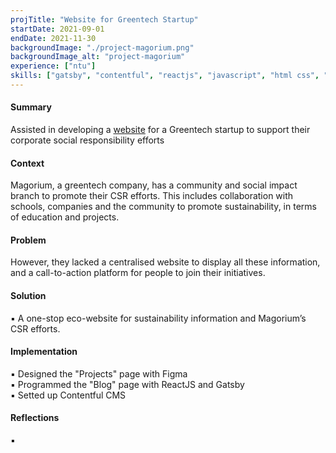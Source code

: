 ```yaml
---
projTitle: "Website for Greentech Startup"
startDate: 2021-09-01
endDate: 2021-11-30
backgroundImage: "./project-magorium.png"
backgroundImage_alt: "project-magorium"
experience: ["ntu"]
skills: ["gatsby", "contentful", "reactjs", "javascript", "html css", "figma"]
---
```


<h4>Summary</h4>
    <div>
    Assisted in developing a <a href="https://master--elated-ride-639e34.netlify.app/projects">website</a> for a Greentech startup to support their corporate social responsibility efforts
    </div>

<h4>Context</h4>
    <div>
    Magorium, a greentech company, has a community and social impact branch to promote their CSR efforts. 
    This includes collaboration with schools, companies and the community to promote sustainability, in terms of education and projects. 
    </div>

<h4>Problem</h4>
    <div>
    However, they lacked a centralised website to display all these information, and a call-to-action platform for people to join their initiatives.
    </div>

<h4>Solution</h4>
    <div>
    ▪ A one-stop eco-website for sustainability information and Magorium’s CSR efforts.
    </div>

<h4>Implementation</h4>
    <div>
    ▪ Designed the "Projects" page with Figma <br/>
    ▪ Programmed the "Blog" page with ReactJS and Gatsby<br/>
    ▪ Setted up Contentful CMS
    </div>
    
<h4>Reflections</h4>
    <div>
    ▪ 
    </div>